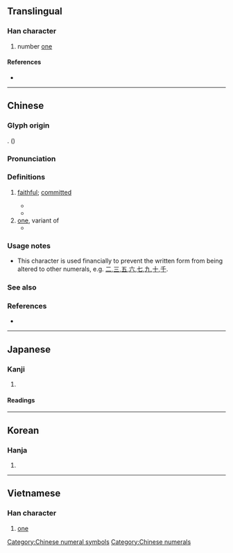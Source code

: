 {{character info/new}}
{{also|一|壱|弌}}
==Translingual==

===Han character===
{{Han char|rn=33|rad=士|as=09|sn=12|four=40108|canj=GBMT|ids=⿳士冖豆}}

# number [[one]]

====References====
* {{Han ref|kx=0243.100|dkj=05661|dj=0483.190|hdz=10467.100|uh=58F9|ud=22777|bh=B3FC|bd=46076}}

----

==Chinese==
{{zh-forms}}

===Glyph origin===
{{Han etym}}
{{Han compound|壺|吉|ls=psc|c1=s|c2=p}}. (''{{w|Shuowen}}'') 

===Pronunciation===
{{zh-pron
|m=yī
|c=jat1,jik1
|mn=chi̍t/it
|mn_note=chi̍t - colloquial; it - literary
|mc=y
|oc=y
|ma=
|cat=num
}}

===Definitions===
{{zh-hanzi}}

# {{lb|zh|Classical}} [[faithful]]; [[committed]]
#* {{zh-x|以 懲 不 壹。|To punish those not '''loyal'''.|CL|ref={{w|Commentary of Zuo}}}}
#* {{zh-x|居 身 儉 而 用 心 壹。|[He] lives [his] body in frugality and uses [his] heart '''committedly'''.|CL|ref={{w|Commentary of Zuo}}}}
# [[one]], variant of {{l|zh|一}}
#* {{zh-x|壹 發 五 豝{bā}。|'''One''' shot, five sows.|CL|ref={{w|Classic of Poetry}}}}

===Usage notes===
* This character is used financially to prevent the written form {{l|zh|一}} from being altered to other numerals, e.g. [[二]],[[三]],[[五]],[[六]],[[七]],[[九]],[[十]],[[千]].

===See also===
{{Chinese-numbers}}

===References===
* {{thcwd|2}}

[[Category:Chinese numeral symbols]]
[[Category:Chinese numerals]]

----

==Japanese==
{{ja-kanji forms|壱|壹}}

===Kanji===
{{ja-kanji|grade=|rs=士09|style=ky|shin=壱}}

# {{kyujitai spelling of|壹}} {{gloss|number [[one]]}}

====Readings====
{{ja-readings
|goon=[[いち]] (ichi)
|kanon=[[いつ]] (itsu)
|kun=[[ひとつ]] (hitotsu)
|nanori=[[い]] (i)
}}

----

==Korean==

===Hanja===
{{ko-hanja|hangeul=일|rv=il|mr=il}}

# {{defn|lang=ko|sort=士09}}

----

==Vietnamese==

===Han character===
{{vi-hantu|[[nhất]], [[nhứt]]|rs=士09}}

# [[one]]